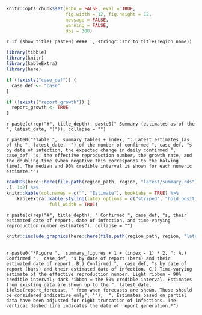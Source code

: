 
```r
knitr::opts_chunk$set(echo = FALSE, eval = TRUE,
                      fig.width = 12, fig.height = 12,
                      message = FALSE,
                      warning = FALSE,
                      dpi = 300)
```


`r if (show_title) paste0('#### ', stringr::str_to_title(region_name))`

```r
library(tibble)
library(knitr)
library(kableExtra)
library(here)

if (!exists("case_def")) {
  case_def <- "case"
}

if (!exists("report_growth")) {
  report_growth <- TRUE
}
```

`r paste(c(rep("#", title_depth), paste0(" Summary (estimates as of the ", latest_date, ")")), collapse = "")`


`r paste0("*Table ",  summary_tables + index, ": Latest estimates (as of the ", latest_date,  ") of the number of confirmed ", case_def, "s by date of infection, the expected change in daily confirmed ", case_def, "s, the effective reproduction number, the growth rate, and the doubling time (when negative this corresponds to the halving time). The median and 90% credible interval is shown for each numeric estimate.*")`
<br>
```r
readRDS(here::here(file.path(region_path, region, "latest/summary.rds"))) %>% 
.[, 1:2] %>% 
knitr::kable(col.names = c("", "Estimate"), booktabs = TRUE) %>% 
    kableExtra::kable_styling(latex_options = c("striped", "hold_position"),
                full_width = TRUE)
```


`r paste(c(rep("#", title_depth), " Confirmed ", case_def, "s, their estimated date of report, date of infection, and time-varying reproduction number estimates"), collapse = "")`

```r
knitr::include_graphics(here::here(file.path(region_path, region, "latest/summary_plot.png")))
```

<br>
`r paste0("*Figure ",  summary_figures + 1 + (index - 1) * 2, ": A.) Confirmed ",  case_def, "s by date of report (bars) and their estimated date of report. B.) Confirmed ",  case_def, "s by date of report (bars) and their estimated date of infection. C.) Time-varying estimate of the effective reproduction number. Light ribbon = 90% credible interval; dark ribbon = the 50% credible interval. Estimates from existing data are shown up to the ", latest_date, ifelse(report_forecast, " from when forecasts are shown. These should be considered indicative only", ""),  ". Estimates based on partial data have been adjusted for right truncation of infections. The vertical dashed line indicates the date of report generation.*")`



